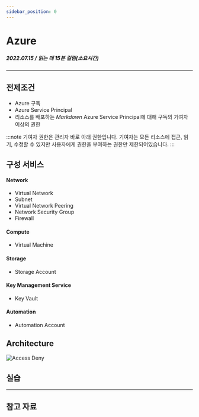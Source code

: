 ```yaml
---
sidebar_position: 0
---
```



# Azure
##### 2022.07.15 / 읽는 데 15분 걸림(소요시간)

*****

## 전제조건
- Azure 구독
- Azure Service Principal
- 리소스를 배포하는 _Markdown_ Azure Service Principal에 대해 구독의 기여자 이상의 권한 

:::note
기여자 권한은 관리자 바로 아래 권한입니다. 기여자는 모든 리소스에 접근, 읽기, 수정할 수 있지만 사용자에게 권한을 부여하는 권한만 제한되어있습니다.
:::
 
## 구성 서비스
#### Network
- Virtual Network
- Subnet
- Virtual Network Peering
- Network Security Group
- Firewall
#### Compute
- Virtual Machine
#### Storage
- Storage Account
#### Key Management Service
- Key Vault
#### Automation
- Automation Account

## Architecture
<div className={styles.imgWrap}>
    <img src={azLandingZoneBasic} alt="Access Deny" />
</div>

## 실습




*****

## 참고 자료



